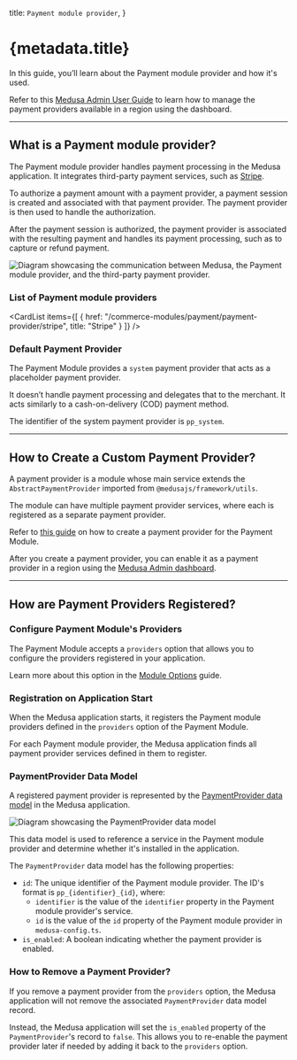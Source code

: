 
  title: `Payment module provider`,
}

# {metadata.title}

In this guide, you’ll learn about the Payment module provider and how it's used.

<Note title="Looking for no-code docs?">

Refer to this [Medusa Admin User Guide](!user-guide!/settings/regions) to learn how to manage the payment providers available in a region using the dashboard.

</Note>

---

## What is a Payment module provider?

The Payment module provider handles payment processing in the Medusa application. It integrates third-party payment services, such as [Stripe](./stripe/page.mdx).

To authorize a payment amount with a payment provider, a payment session is created and associated with that payment provider. The payment provider is then used to handle the authorization.

After the payment session is authorized, the payment provider is associated with the resulting payment and handles its payment processing, such as to capture or refund payment.

![Diagram showcasing the communication between Medusa, the Payment module provider, and the third-party payment provider.](https://res.cloudinary.com/dza7lstvk/image/upload/v1746791374/Medusa%20Resources/payment-provider-service_l4zi6m.jpg)

### List of Payment module providers

<CardList
  items={[
    {
      href: "/commerce-modules/payment/payment-provider/stripe",
      title: "Stripe"
    }
  ]}
/>

### Default Payment Provider

The Payment Module provides a `system` payment provider that acts as a placeholder payment provider.

It doesn’t handle payment processing and delegates that to the merchant. It acts similarly to a cash-on-delivery (COD) payment method.

<Note title="Tip">

The identifier of the system payment provider is `pp_system`.

</Note>

---

## How to Create a Custom Payment Provider?

A payment provider is a module whose main service extends the `AbstractPaymentProvider` imported from `@medusajs/framework/utils`.

The module can have multiple payment provider services, where each is registered as a separate payment provider.

Refer to [this guide](/references/payment/provider) on how to create a payment provider for the Payment Module.

After you create a payment provider, you can enable it as a payment provider in a region using the [Medusa Admin dashboard](!user-guide!/settings/regions).

---

## How are Payment Providers Registered?

### Configure Payment Module's Providers

The Payment Module accepts a `providers` option that allows you to configure the providers registered in your application.

Learn more about this option in the [Module Options](../module-options/page.mdx) guide.

### Registration on Application Start

When the Medusa application starts, it registers the Payment module providers defined in the `providers` option of the Payment Module.

For each Payment module provider, the Medusa application finds all payment provider services defined in them to register.

### PaymentProvider Data Model

A registered payment provider is represented by the [PaymentProvider data model](/references/payment/models/PaymentProvider) in the Medusa application.

![Diagram showcasing the PaymentProvider data model](https://res.cloudinary.com/dza7lstvk/image/upload/v1746791364/Medusa%20Resources/payment-provider-model_lx91oa.jpg)

This data model is used to reference a service in the Payment module provider and determine whether it's installed in the application.

The `PaymentProvider` data model has the following properties:

- `id`: The unique identifier of the Payment module provider. The ID's format is `pp_{identifier}_{id}`, where:
    - `identifier` is the value of the `identifier` property in the Payment module provider's service.
    - `id` is the value of the `id` property of the Payment module provider in `medusa-config.ts`.
- `is_enabled`: A boolean indicating whether the payment provider is enabled.

### How to Remove a Payment Provider?

If you remove a payment provider from the `providers` option, the Medusa application will not remove the associated `PaymentProvider` data model record.

Instead, the Medusa application will set the `is_enabled` property of the `PaymentProvider`'s record to `false`. This allows you to re-enable the payment provider later if needed by adding it back to the `providers` option.
